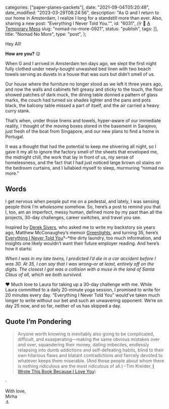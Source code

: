 
  categories: ["paper-planes-packets"],
  date: "2021-09-04T05:20:48",
  date_modified: "2023-03-29T08:24:56",
  description:
    "As G and I return to our home in Amsterdam, I realize I long for a standstill more than ever. Also, sharing a new post: “Everything I Never Told You.”",
  id: "6031",
  //r 🍂 [A Temporary Mess](/letters/paper-planes-packets-0819/)
  slug: "nomad-no-more-0921",
  status: "publish",
  tags: [],
  title: "Nomad No More",
  type: "post",
};


Hey All!

**How are you?** 😌

When G and I arrived in Amsterdam ten days ago, we slept the first night fully clothed under newly-bought unwashed bed linen with two beach towels serving as duvets in a house that was ours but didn’t smell of us.

Our house where the furniture no longer stood as we left it three years ago, and now the walls and cabinets felt greasy and sticky to the touch, the floor showed patches of dark muck, the dining table donned a pattern of glass marks, the couch had turned six shades lighter and the pans and pots black, the balcony table missed a part of itself, and the air carried a heavy curry stank.

That’s when, under those linens and towels, hyper-aware of our immediate reality, I thought of the moving boxes stored in the basement in Sarajevo, just fresh of the boat from Singapore, and our new plans to find a home in Portugal.

It was a thought that had the potential to keep me shivering all night, so I gave it my all to ignore the factory smell of the sheets that enveloped me, the midnight chill, the work that lay in front of us, my sense of homelessness, and the fact that I had just noticed large brown oil stains on the bedroom curtains, and I lullabied myself to sleep, murmuring “nomad no more.”

## Words

I get nervous when people put me on a pedestal, and lately, I was sensing people think I’m _wholesome_ somehow. So, here’s a post to remind you that I, too, am an imperfect, messy human, defined more by my past than all the projects, 30-day challenges, career switches, and travel you see.

Inspired by [Derek Sivers](https://sive.rs/), who asked me to write my backstory six years ago, Matthew McConaughey’s memoir [Greenlights](https://www.amazon.com/Greenlights/dp/B08DYFBB92/), and turning 35, here’s [Everything I Never Told You](/posts/everything-i-never-told-you/)*–*the dirty laundry, too much information, and insights one likely wouldn’t want their future employer reading. And here’s how it starts:

_When I was in my late teens, I predicted I’d die in a car accident before I was 30. At 35, I can say that I was wrong–or at least, entirely off on the digits. The closest I got was a collision with a muse in the land of Santa Claus of all, which we both survived._

❤️ Much love to Laura for taking up a 30-day challenge with me. While Laura committed to a daily 20-minute yoga session, I promised to write for 20 minutes every day. “Everything I Never Told You” would’ve taken much longer to write without our bet and such an unwavering opponent. We’re on day 25 now, and so far, neither of us has skipped a day.

## Quote I’m Pondering

> Anyone worth knowing is inevitably also going to be complicated, difficult, and exasperating—making the same obvious mistakes over and over, squandering their money, dating imbeciles, endlessly relapsing into dumb addictions and self-defeating habits, blind to their own hilarious flaws and blatant contradictions and fiercely devoted to whatever keeps them miserable. (And those people about whom there is nothing ridiculous are the most ridiculous of all.) –Tim Kreider, [I Wrote This Book Because I Love You](https://www.amazon.com/Wrote-This-Book-Because-Love-ebook/dp/B01CO34KMO/)\

·

With love,\
Mirha\
⚓️
